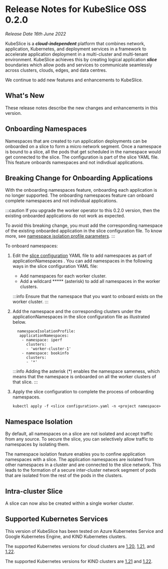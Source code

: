 # Release Notes for KubeSlice OSS 0.2.0
*Release Date 16th June 2022*

KubeSlice is a ***cloud-independent*** platform that combines network, application, Kubernetes, and deployment services in a framework to accelerate application deployment in a multi-cluster and multi-tenant environment. KubeSlice achieves this by creating logical application ***slice*** boundaries which allow pods and services to communicate seamlessly across clusters, clouds, edges, and data centres. 

We continue to add new features and enhancements to KubeSlice. 

## What's New

These release notes describe the new changes and enhancements in this version.

## Onboarding Namespaces

Namespaces that are created to run application deployments can be onboarded on a slice to form a micro 
network segment. Once a namespace is bound to a slice, all the pods that get scheduled in 
the namespace would get connected to the slice. The configuration is part of the slice YAML file. 
This feature onboards namespaces and not indivdiual applications.

## Breaking Change for Onboarding Applications 
With the onboarding namespaces feature, onboarding each application is no longer supported. 
The onboarding namespaces feature can onboard complete namespaces and not individual 
applications. 

:::caution
If you upgrade the worker operator to this 0.2.0 version, then the existing onboarded 
applications do not work as expected.

To avoid this breaking change, you must add the corresponding namespace of the existing 
onboarded application in the slice configuration file. To know more, see 
[namespace isolation profile parameters](/versioned_docs/version-0.4.0/reference/configuration-parameters.mdx#namespace-isolation-profile-parameters).
:::

To onboard namespaces:

1. Edit the [slice configuration](/versioned_docs/version-0.4.0/getting-started-with-cloud-clusters/installing-kubeslice/creating-a-slice.mdx#create-the-slice-yaml-file) YAML file to add namespaces as part of applicationNamespaces . You can add namespaces in the following ways in the slice configuration YAML file:

   * Add namespaces for each worker cluster.
   * Add a wildcard ***** (asterisk) to add all namespaces in the worker clusters.

   :::info
   Ensure that the namespace that you want to onboard exists on the worker cluster.
   :::

2. Add the namespace and the corresponding clusters under the applicationNamespaces in the slice configuration file as illustrated below.

   ```
     namespaceIsolationProfile:
      applicationNamespaces:
       - namespace: iperf
         clusters:
         - 'worker-cluster-1'
       - namespace: bookinfo
         clusters:
         - '*'
   ```

   :::info
   Adding the asterisk (*) enables the namespace sameness, which means that the namespace is onboarded on all the worker clusters of that slice.
   :::

3. Apply the slice configuration to complete the process of  onboarding namespaces.
   ```
   kubectl apply -f <slice configuration>.yaml -n <project namespace>
   ```

## Namespace Isolation
By default, all namespaces on a slice are not isolated and accept traffic from any source. 
To secure the slice, you can selectively allow traffic to namespaces by isolating them.

The namespace isolation feature enables you to confine application namespaces with a slice. 
The application namespaces are isolated from other namespaces in a cluster and are 
connected to the slice network. This leads to the formation of a secure inter-cluster 
network segment of pods that are isolated from the rest of the pods in the clusters.

## Intra-cluster Slice 
A slice can now also be created within a single worker cluster.

## Supported Kubernetes Services 
This version of KubeSlice has been tested on Azure Kubernetes Service and 
Google Kubernetes Engine, and KIND Kubernetes clusters.  

The supported Kubernetes versions for cloud clusters are 
[1.20](https://v1-20.docs.kubernetes.io/), [1.21](https://v1-21.docs.kubernetes.io/),
and [1.22](https://v1-22.docs.kubernetes.io/). 

The supported Kubernetes versions for KIND clusters are 
[1.21](https://v1-21.docs.kubernetes.io/) and [1.22](https://v1-22.docs.kubernetes.io/).